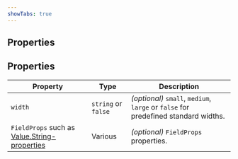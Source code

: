 ```yaml
---
showTabs: true
---
```


## Properties

## Properties

| Property                                                                                                         | Type                | Description                                                                        |
| ---------------------------------------------------------------------------------------------------------------- | ------------------- | ---------------------------------------------------------------------------------- |
| `width`                                                                                                          | `string` or `false` | _(optional)_ `small`, `medium`, `large` or `false` for predefined standard widths. |
| `FieldProps` such as [Value.String-properties](/uilib/extensions/forms/create-component/Value/String/properties) | Various             | _(optional)_ `FieldProps` properties.                                              |
